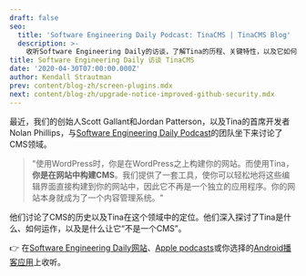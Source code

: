 ```yaml
---
draft: false
seo:
  title: 'Software Engineering Daily Podcast: TinaCMS | TinaCMS Blog'
  description: >-
    收听Software Engineering Daily的访谈，了解Tina的历程、关键特性，以及它如何为开发者变革内容管理
title: Software Engineering Daily 访谈 TinaCMS
date: '2020-04-30T07:00:00.000Z'
author: Kendall Strautman
prev: content/blog-zh/screen-plugins.mdx
next: content/blog-zh/upgrade-notice-improved-github-security.mdx
---
```


最近，我们的创始人Scott Gallant和Jordan Patterson，以及Tina的首席开发者Nolan Phillips，与[Software Engineering Daily Podcast](https://softwareengineeringdaily.com/)的团队坐下来讨论了CMS领域。

> "使用WordPress时，你是在WordPress之上构建你的网站。而使用Tina，**你是在网站中构建CMS**。我们提供了一套工具，使你可以轻松地将这些编辑界面直接构建到你的网站中，因此它不再是一个独立的应用程序。你的网站本身就成为了一个内容管理系统。"

他们讨论了CMS的历史以及Tina在这个领域中的定位。他们深入探讨了Tina是什么、如何运作，以及是什么让它“不是一个CMS”。

👉 在[Software Engineering Daily网站](https://softwareengineeringdaily.com/2020/04/30/jamstack-content-management-with-scott-gallant-jordan-patterson-and-nolan-phillips/)、[Apple podcasts](https://podcasts.apple.com/us/podcast/software-engineering-daily/id1019576853?ls=1\&mt=2#episodeGuid=http%3A%2F%2Fsoftwareengineeringdaily.com%2F%3Fp%3D9257)或你选择的[Android播客应用](https://subscribeonandroid.com/softwareengineeringdaily.com/feed/podcast/)上收听。